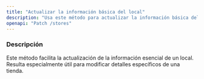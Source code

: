 ```yaml
---
title: "Actualizar la información básica del local"
description: "Usa este método para actualizar la información básica del local"
openapi: "Patch /stores"
---
```


### Descripción

Este método facilita la actualización de la información esencial de un local. Resulta especialmente útil para modificar detalles específicos de una tienda.